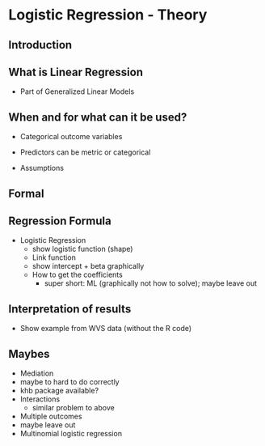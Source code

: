 # Logistic Regression - Theory {#log-t}

## Introduction

## What is Linear Regression

* Part of Generalized Linear Models

## When and for what can it be used?

* Categorical outcome variables
* Predictors can be metric or categorical

* Assumptions

## Formal

## Regression Formula

* Logistic Regression
  * show logistic function (shape)
  * Link function
  * show intercept + beta graphically
  * How to get the coefficients
    * super short: ML (graphically not how to solve); maybe leave out

## Interpretation of results

* Show example from WVS data (without the R code)

## Maybes

*	Mediation
  * maybe to hard to do correctly
  * khb package available?
* Interactions
  * similar problem to above
*	Multiple outcomes
  * maybe leave out
* Multinomial logistic regression